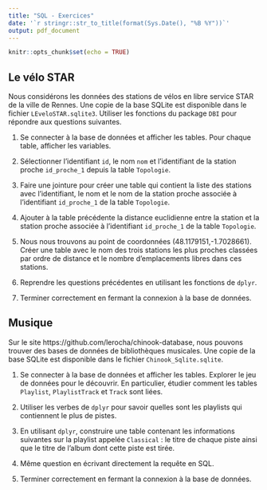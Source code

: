 ```yaml
---
title: "SQL - Exercices"
date: '`r stringr::str_to_title(format(Sys.Date(), "%B %Y"))`'
output: pdf_document
---
```


```r
knitr::opts_chunk$set(echo = TRUE)
```

## Le vélo STAR

Nous considérons les données des stations de vélos en libre service STAR de la ville de Rennes. Une copie de la base SQLite est disponible dans le fichier `LEveloSTAR.sqlite3`. Utiliser les fonctions du package `DBI` pour répondre aux questions suivantes.

1. Se connecter à la base de données et afficher les tables. Pour chaque table, afficher les variables.

2. Sélectionner l'identifiant `id`, le nom `nom` et l'identifiant de la station proche `id_proche_1` depuis la table `Topologie`.

3. Faire une jointure pour créer une table qui contient la liste des stations avec l'identifiant, le nom et le nom de la station proche associée à l'identifiant `id_proche_1` de la table `Topologie`.

4. Ajouter à la table précédente la distance euclidienne entre la station et la station proche associée à l'identifiant `id_proche_1` de la table `Topologie`.

5. Nous nous trouvons au point de coordonnées (48.1179151,-1.7028661). Créer une table avec le nom des trois stations les plus proches classées par ordre de distance et le nombre d'emplacements libres dans ces stations.

6. Reprendre les questions précédentes en utilisant les fonctions de `dplyr`.

7. Terminer correctement en fermant la connexion à la base de données.

## Musique

Sur le site https://github.com/lerocha/chinook-database, nous pouvons trouver des bases de données de bibliothèques musicales. Une copie de la base SQLite est disponible dans le fichier `Chinook_Sqlite.sqlite`.

1. Se connecter à la base de données et afficher les tables. Explorer le jeu de données pour le découvrir. En particulier, étudier comment les tables `Playlist`, `PlaylistTrack` et `Track` sont liées.

2. Utiliser les verbes de `dplyr` pour savoir quelles sont les playlists qui contiennent le plus de pistes.

3. En utilisant `dplyr`, construire une table contenant les informations suivantes sur la playlist appelée `Classical` : le titre de chaque piste ainsi que le titre de l’album dont cette piste est tirée.

4. Même question en écrivant directement la requête en SQL.

5. Terminer correctement en fermant la connexion à la base de données.